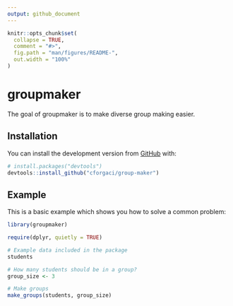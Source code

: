 ```yaml
---
output: github_document
---
```


<!-- README.md is generated from README.Rmd. Please edit that file -->

```r
knitr::opts_chunk$set(
  collapse = TRUE,
  comment = "#>",
  fig.path = "man/figures/README-",
  out.width = "100%"
)
```

# groupmaker

<!-- badges: start -->
<!-- [![Codecov test coverage](https://codecov.io/gh/cforgaci/group-maker/branch/master/graph/badge.svg)](https://codecov.io/gh/cforgaci/group-maker?branch=master) -->
<!-- badges: end -->

The goal of groupmaker is to make diverse group making easier.

## Installation

You can install the development version from [GitHub](https://github.com/) with:

``` r
# install.packages("devtools")
devtools::install_github("cforgaci/group-maker")
```
## Example

This is a basic example which shows you how to solve a common problem:

```r
library(groupmaker)

require(dplyr, quietly = TRUE)

# Example data included in the package
students

# How many students should be in a group?
group_size <- 3

# Make groups
make_groups(students, group_size)
```
